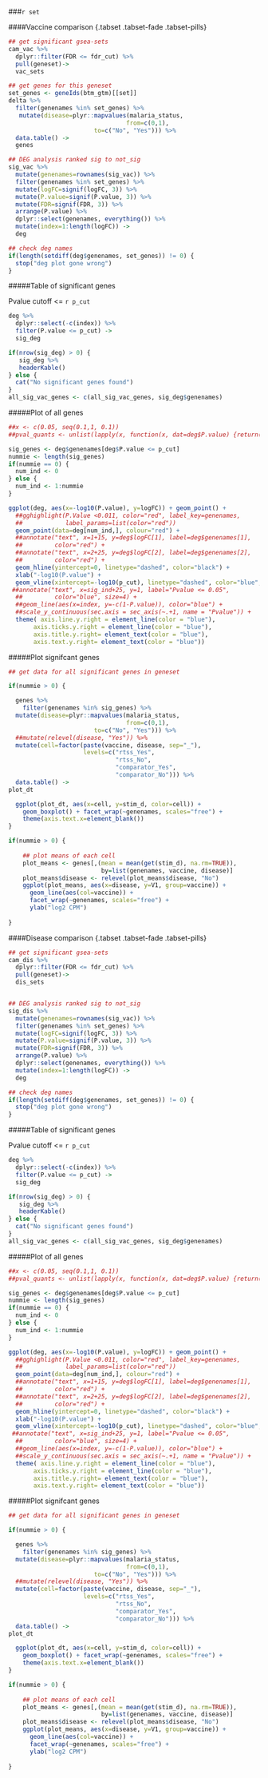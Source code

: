 
###`r set` 

####Vaccine comparison   {.tabset .tabset-fade .tabset-pills}

```r

## get significant gsea-sets
cam_vac %>%
  dplyr::filter(FDR <= fdr_cut) %>%
  pull(geneset)->
  vac_sets

## get genes for this geneset
set_genes <- geneIds(btm_gtm)[[set]]
delta %>%
  filter(genenames %in% set_genes) %>%
   mutate(disease=plyr::mapvalues(malaria_status,
                                 from=c(0,1), 
                        to=c("No", "Yes"))) %>%
  data.table() ->
  genes

## DEG analysis ranked sig to not_sig
sig_vac %>%
  mutate(genenames=rownames(sig_vac)) %>%
  filter(genenames %in% set_genes) %>%
  mutate(logFC=signif(logFC, 3)) %>%
  mutate(P.value=signif(P.value, 3)) %>%
  mutate(FDR=signif(FDR, 3)) %>%
  arrange(P.value) %>%
  dplyr::select(genenames, everything()) %>%
  mutate(index=1:length(logFC)) ->
  deg

## check deg names
if(length(setdiff(deg$genenames, set_genes)) != 0) {
  stop("deg plot gone wrong")
}

```
  
  
#####Table of significant genes  
  
Pvalue cutoff <= `r p_cut`    
    
```r
deg %>%
  dplyr::select(-c(index)) %>%
  filter(P.value <= p_cut) ->
  sig_deg

if(nrow(sig_deg) > 0) {
   sig_deg %>%
   headerKable()
} else {
  cat("No significant genes found")
}
all_sig_vac_genes <- c(all_sig_vac_genes, sig_deg$genenames)
```
  
#####Plot of all genes  
  
```r

##x <- c(0.05, seq(0.1,1, 0.1))
##pval_quants <- unlist(lapply(x, function(x, dat=deg$P.value) {return(which.min(dat <= x))}))

sig_genes <- deg$genenames[deg$P.value <= p_cut]
nummie <- length(sig_genes)
if(nummie == 0) {
  num_ind <- 0
} else {
  num_ind <- 1:nummie
}

ggplot(deg, aes(x=-log10(P.value), y=logFC)) + geom_point() + 
  ##gghighlight(P.Value <0.011, color="red", label_key=genenames,
  ##            label_params=list(color="red"))
  geom_point(data=deg[num_ind,], colour="red") +
  ##annotate("text", x=1+15, y=deg$logFC[1], label=deg$genenames[1], 
  ##         color="red") + 
  ##annotate("text", x=2+25, y=deg$logFC[2], label=deg$genenames[2], 
  ##         color="red") + 
  geom_hline(yintercept=0, linetype="dashed", color="black") +
  xlab("-log10(P.value") + 
  geom_vline(xintercept=-log10(p_cut), linetype="dashed", color="blue", size=0.1) +
 ##annotate("text", x=sig_ind+25, y=1, label="Pvalue <= 0.05", 
  ##         color="blue", size=4) +
  ##geom_line(aes(x=index, y=-c(1-P.value)), color="blue") +
  ##scale_y_continuous(sec.axis = sec_axis(~.+1, name = "Pvalue")) +
  theme( axis.line.y.right = element_line(color = "blue"), 
       axis.ticks.y.right = element_line(color = "blue"),
       axis.title.y.right= element_text(color = "blue"),
       axis.text.y.right= element_text(color = "blue"))
```
  
#####Plot signifcant genes  
  
```r
## get data for all significant genes in geneset

if(nummie > 0) {

  genes %>%
    filter(genenames %in% sig_genes) %>%
  mutate(disease=plyr::mapvalues(malaria_status,
                                 from=c(0,1), 
                        to=c("No", "Yes"))) %>%
  ##mutate(relevel(disease, "Yes")) %>%
  mutate(cell=factor(paste(vaccine, disease, sep="_"),
                     levels=c("rtss_Yes",
                              "rtss_No",
                              "comparator_Yes",
                              "comparator_No"))) %>%
  data.table() ->
plot_dt

  ggplot(plot_dt, aes(x=cell, y=stim_d, color=cell)) +
    geom_boxplot() + facet_wrap(~genenames, scales="free") +
    theme(axis.text.x=element_blank())
}
```


```r

if(nummie > 0) {
  
    ## plot means of each cell
    plot_means <- genes[,(mean = mean(get(stim_d), na.rm=TRUE)), 
                          by=list(genenames, vaccine, disease)]
    plot_means$disease <- relevel(plot_means$disease, "No")
    ggplot(plot_means, aes(x=disease, y=V1, group=vaccine)) + 
      geom_line(aes(col=vaccine)) +
      facet_wrap(~genenames, scales="free") +
      ylab("log2 CPM")
  
} 

```

####Disease comparison  {.tabset .tabset-fade .tabset-pills}  
  

```r

## get significant gsea-sets
cam_dis %>%
  dplyr::filter(FDR <= fdr_cut) %>%
  pull(geneset)->
  dis_sets


## DEG analysis ranked sig to not_sig
sig_dis %>%
  mutate(genenames=rownames(sig_vac)) %>%
  filter(genenames %in% set_genes) %>%
  mutate(logFC=signif(logFC, 3)) %>%
  mutate(P.value=signif(P.value, 3)) %>%
  mutate(FDR=signif(FDR, 3)) %>%
  arrange(P.value) %>%
  dplyr::select(genenames, everything()) %>%
  mutate(index=1:length(logFC)) ->
  deg

## check deg names
if(length(setdiff(deg$genenames, set_genes)) != 0) {
  stop("deg plot gone wrong")
}

```
  
  
#####Table of significant genes  
  
Pvalue cutoff <= `r p_cut`    
    
```r
deg %>%
  dplyr::select(-c(index)) %>%
  filter(P.value <= p_cut) ->
  sig_deg

if(nrow(sig_deg) > 0) {
   sig_deg %>%
   headerKable()
} else {
  cat("No significant genes found")
}
all_sig_vac_genes <- c(all_sig_vac_genes, sig_deg$genenames)
```
  
#####Plot of all genes  
  
```r

##x <- c(0.05, seq(0.1,1, 0.1))
##pval_quants <- unlist(lapply(x, function(x, dat=deg$P.value) {return(which.min(dat <= x))}))

sig_genes <- deg$genenames[deg$P.value <= p_cut]
nummie <- length(sig_genes)
if(nummie == 0) {
  num_ind <- 0
} else {
  num_ind <- 1:nummie
}

ggplot(deg, aes(x=-log10(P.value), y=logFC)) + geom_point() + 
  ##gghighlight(P.Value <0.011, color="red", label_key=genenames,
  ##            label_params=list(color="red"))
  geom_point(data=deg[num_ind,], colour="red") +
  ##annotate("text", x=1+15, y=deg$logFC[1], label=deg$genenames[1], 
  ##         color="red") + 
  ##annotate("text", x=2+25, y=deg$logFC[2], label=deg$genenames[2], 
  ##         color="red") + 
  geom_hline(yintercept=0, linetype="dashed", color="black") +
  xlab("-log10(P.value") + 
  geom_vline(xintercept=-log10(p_cut), linetype="dashed", color="blue", size=0.1) +
 ##annotate("text", x=sig_ind+25, y=1, label="Pvalue <= 0.05", 
  ##         color="blue", size=4) +
  ##geom_line(aes(x=index, y=-c(1-P.value)), color="blue") +
  ##scale_y_continuous(sec.axis = sec_axis(~.+1, name = "Pvalue")) +
  theme( axis.line.y.right = element_line(color = "blue"), 
       axis.ticks.y.right = element_line(color = "blue"),
       axis.title.y.right= element_text(color = "blue"),
       axis.text.y.right= element_text(color = "blue"))
```
  
#####Plot signifcant genes  
  
```r
## get data for all significant genes in geneset

if(nummie > 0) {

  genes %>%
    filter(genenames %in% sig_genes) %>%
  mutate(disease=plyr::mapvalues(malaria_status,
                                 from=c(0,1), 
                        to=c("No", "Yes"))) %>%
  ##mutate(relevel(disease, "Yes")) %>%
  mutate(cell=factor(paste(vaccine, disease, sep="_"),
                     levels=c("rtss_Yes",
                              "rtss_No",
                              "comparator_Yes",
                              "comparator_No"))) %>%
  data.table() ->
plot_dt

  ggplot(plot_dt, aes(x=cell, y=stim_d, color=cell)) +
    geom_boxplot() + facet_wrap(~genenames, scales="free") +
    theme(axis.text.x=element_blank())
}
```


```r

if(nummie > 0) {
  
    ## plot means of each cell
    plot_means <- genes[,(mean = mean(get(stim_d), na.rm=TRUE)), 
                          by=list(genenames, vaccine, disease)]
    plot_means$disease <- relevel(plot_means$disease, "No")
    ggplot(plot_means, aes(x=disease, y=V1, group=vaccine)) + 
      geom_line(aes(col=vaccine)) +
      facet_wrap(~genenames, scales="free") +
      ylab("log2 CPM")
  
} 

```


